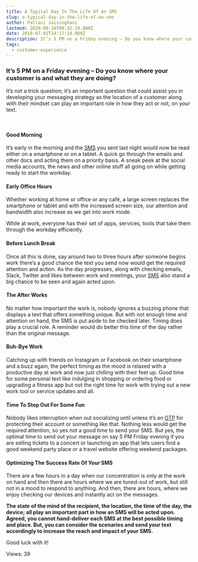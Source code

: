 ```yaml
---
title: A Typical Day In The Life Of An SMS
slug: a-typical-day-in-the-life-of-an-sms
author: Pallavi Jaisinghani
lastmod: 2020-08-18T09:32:29.000Z
date: 2018-07-02T14:17:19.000Z
description: It’s 5 PM on a Friday evening – Do you know where your customer is and what they are doing? It’s not a trick question; it’s an important question that could assist you in developing your messaging strategy as the location of a customer along with their mindset can play an important role in how they act or not, on your text.
tags:
  - customer-experience
---
```


### **It’s 5 PM on a Friday evening – Do you know where your customer is and what they are doing?**


It’s not a trick question; it’s an important question that could assist you in developing your messaging strategy as the location of a customer along with their mindset can play an important role in how they act or not, on your text.


 


#### **Good Morning**


It’s early in the morning and the [SMS](https://msg91.com/) you sent last night would now be read either on a smartphone or on a tablet. A quick go through the emails and other docs and acting them on a priority basis. A sneak peek at the social media accounts, the news and other online stuff all going on while getting ready to start the workday.


#### **Early Office Hours**


Whether working at home or office or any café, a large screen replaces the smartphone or tablet and with the increased screen size, our attention and bandwidth also increase as we get into work mode.


While at work, everyone has their set of apps, services, tools that take them through the workday efficiently.


#### **Before Lunch Break**


Once all this is done, say around two to three hours after someone begins work there’s a good chance the text you send now would get the required attention and action. As the day progresses, along with checking emails, Slack, Twitter and likes between work and meetings, your [SMS](https://control.msg91.com/signup/) also stand a big chance to be seen and again acted upon.


#### **The After Works**


No matter how important the work is, nobody ignores a buzzing phone that displays a text that offers something unique. But with not enough time and attention on hand, the SMS is put aside to be checked later. Timing does play a crucial role. A reminder would do better this time of the day rather than the original message.


#### **Buh-Bye Work**


Catching up with friends on Instagram or Facebook on their smartphone and a buzz again, the perfect timing as the mood is relaxed with a productive day at work and now just chilling with their feet up. Good time for some personal text like indulging in shopping or ordering food or upgrading a fitness app but not the right time for work with trying out a new work tool or service updates and all.


#### **Time To Step Out For Some Fun**


Nobody likes interruption when out socializing until unless it’s an [OTP](https://msg91.com/send-otp/) for protecting their account or something like that. Nothing less would get the required attention, so yes not a good time to send your SMS. But yes, the optimal time to send out your message on say 5 PM Friday evening if you are selling tickets to a concert or launching an app that lets users find a good weekend party place or a travel website offering weekend packages.


#### **Optimizing The Success Rate Of Your SMS**


There are a few hours in a day when our concentration is only at the work on hand and then there are hours where we are tuned-out of work, but still not in a mood to respond to anything. And then, there are hours, where we enjoy checking our devices and instantly act on the messages.


**The state of the mind of the recipient, the location, the time of the day, the device; all play an important part in how an SMS will be acted upon. Agreed, you cannot hand-deliver each SMS at the best possible timing and place. But, you can consider the scenarios and send your text accordingly to increase the reach and impact of your SMS.**


Good luck with it!


 Views: 39



